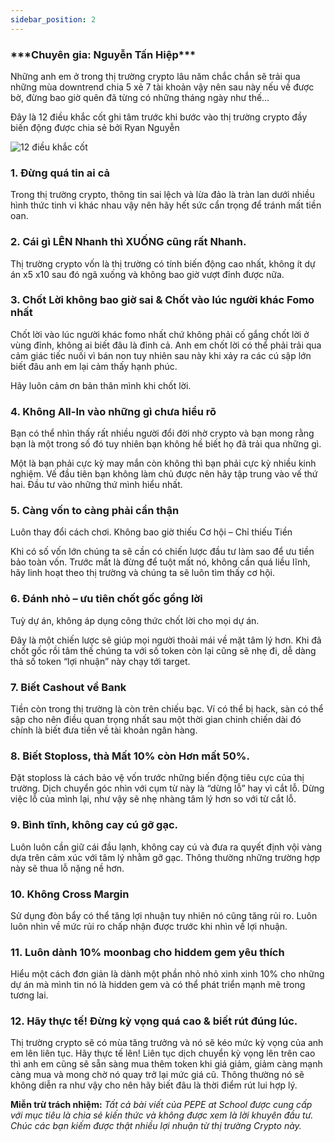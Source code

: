 ```yaml
---
sidebar_position: 2
---
```



<h3>***Chuyên gia: Nguyễn Tấn Hiệp***</h3>

Những anh em ở trong thị trường crypto lâu năm chắc chắn sẽ trải qua những mùa downtrend chia 5 xẻ 7 tài khoản vậy nên sau này nếu về được bờ, đừng bao giờ quên đã từng có những tháng ngày như thế…

Đây là 12 điều khắc cốt ghi tâm trước khi bước vào thị trường crypto đầy biến động được chia sẻ bởi Ryan Nguyễn

<Image
  src="/img-experience-cate/2-12-dieu-khac-cot.png"
  alt="12 điều khắc cốt"
  height={520}
  width={1200}
/>

### 1. Đừng quá tin ai cả

Trong thị trường crypto, thông tin sai lệch và lừa đảo là tràn lan dưới nhiều hình thức tinh vi khác nhau vậy nên hãy hết sức cẩn trọng để tránh mất tiền oan.

### 2. Cái gì LÊN Nhanh thì XUỐNG cũng rất Nhanh.

Thị trường crypto vốn là thị trường có tính biến động cao nhất, không ít dự án x5 x10 sau đó ngã xuống và không bao giờ vượt đỉnh được nữa.

### 3. Chốt Lời không bao giờ sai & Chốt vào lúc người khác Fomo nhất

Chốt lời vào lúc người khác fomo nhất chứ không phải cố gắng chốt lời ở vùng đỉnh, không ai biết đâu là đỉnh cả. Anh em chốt lời có thể phải trải qua cảm giác tiếc nuối vì bán non tuy nhiên sau này khi xảy ra các cú sập lớn biết đâu anh em lại cảm thấy hạnh phúc.

Hãy luôn cảm ơn bản thân mình khi chốt lời.

### 4. Không All-In vào những gì chưa hiểu rõ

Bạn có thể nhìn thấy rất nhiều người đổi đời nhờ crypto và bạn mong rằng bạn là một trong số đó tuy nhiên bạn không hề biết họ đã trải qua những gì.

Một là bạn phải cực kỳ may mắn còn không thì bạn phải cực kỳ nhiều kinh nghiệm. Vế đầu tiên bạn không làm chủ được nên hãy tập trung vào vế thứ hai. Đầu tư vào những thứ mình hiểu nhất.

### 5. Càng vốn to càng phải cẩn thận

Luôn thay đổi cách chơi. Không bao giờ thiếu Cơ hội – Chỉ thiếu Tiền

Khi có số vốn lớn chúng ta sẽ cần có chiến lược đầu tư làm sao để ưu tiền bảo toàn vốn. Trước mắt là đừng để tuột mất nó, không cần quá liều lĩnh, hãy linh hoạt theo thị trường và chúng ta sẽ luôn tìm thấy cơ hội.

### 6. Đánh nhỏ – ưu tiên chốt gốc gồng lời

Tuỳ dự án, không áp dụng công thức chốt lời cho mọi dự án.

Đây là một chiến lược sẽ giúp mọi người thoải mái về mặt tâm lý hơn. Khi đã chốt gốc rồi tâm thế chúng ta với số token còn lại cũng sẽ nhẹ đi, dễ dàng thả số token “lợi nhuận” này chạy tới target.

### 7. Biết Cashout về Bank

Tiền còn trong thị trường là còn trên chiếu bạc. Ví có thể bị hack, sàn có thể sập cho nên điều quan trọng nhất sau một thời gian chinh chiến dài đó chính là biết đưa tiền về tài khoản ngân hàng.

### 8. Biết Stoploss, thà Mất 10% còn Hơn mất 50%.

Đặt stoploss là cách bảo vệ vốn trước những biến động tiêu cực của thị trường. Dịch chuyển góc nhìn với cụm từ này là “dừng lỗ” hay vì cắt lỗ. Dừng việc lỗ của mình lại, như vậy sẽ nhẹ nhàng tâm lý hơn so với từ cắt lỗ.

### 9. Bình tĩnh, không cay cú gỡ gạc.

Luôn luôn cần giữ cái đầu lạnh, không cay cú và đưa ra quyết định vội vàng dựa trên cảm xúc với tâm lý nhằm gỡ gạc. Thông thường những trường hợp này sẽ thua lỗ nặng nề hơn.

### 10. Không Cross Margin

Sử dụng đòn bẩy có thể tăng lợi nhuận tuy nhiên nó cũng tăng rủi ro. Luôn luôn nhìn về mức rủi ro chấp nhận được trước khi nhìn về lợi nhuận.

### 11. Luôn dành 10% moonbag cho hiddem gem yêu thích

Hiểu một cách đơn giản là dành một phần nhỏ nhỏ xinh xinh 10% cho những dự án mà mình tin nó là hidden gem và có thể phát triển mạnh mẽ trong tương lai.

### 12. Hãy thực tế! Đừng kỳ vọng quá cao & biết rút đúng lúc.

Thị trường crypto sẽ có mùa tăng trưởng và nó sẽ kéo mức kỳ vọng của anh em lên liên tục. Hãy thực tế lên! Liên tục dịch chuyển kỳ vọng lên trên cao thì anh em cũng sẽ sẵn sàng mua thêm token khi giá giảm, giảm càng mạnh càng mua và mong chờ nó quay trở lại mức giá cũ. Thông thường nó sẽ không diễn ra như vậy cho nên hãy biết đâu là thời điểm rút lui hợp lý.

**Miễn trừ trách nhiệm:** _Tất cả bài viết của PEPE at School được cung cấp với mục tiêu là chia sẻ kiến thức và không được xem là lời khuyên đầu tư. Chúc các bạn kiếm được thật nhiều lợi nhuận từ thị trường Crypto này._
